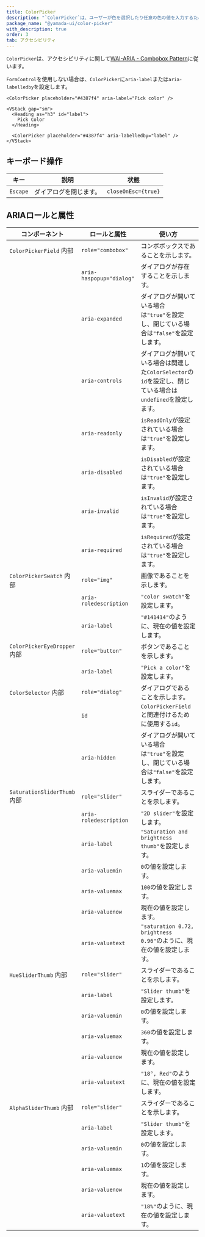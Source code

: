 ```yaml
---
title: ColorPicker
description: "`ColorPicker`は、ユーザーが色を選択したり任意の色の値を入力するために使用されるコンポーネントです。"
package_name: "@yamada-ui/color-picker"
with_description: true
order: 3
tab: アクセシビリティ
---
```


`ColorPicker`は、アクセシビリティに関して[WAI-ARIA - Combobox Pattern](https://www.w3.org/WAI/ARIA/apg/patterns/combobox/)に従います。

`FormControl`を使用しない場合は、`ColorPicker`に`aria-label`または`aria-labelledby`を設定します。

```tsx live=false
<ColorPicker placeholder="#4387f4" aria-label="Pick color" />
```

```tsx live=false
<VStack gap="sm">
  <Heading as="h3" id="label">
    Pick Color
  </Heading>

  <ColorPicker placeholder="#4387f4" aria-labelledby="label" />
</VStack>
```

## キーボード操作

| キー     | 説明                   | 状態                |
| -------- | ---------------------- | ------------------- |
| `Escape` | ダイアログを閉じます。 | `closeOnEsc={true}` |

## ARIAロールと属性

| コンポーネント                          | ロールと属性             | 使い方                                                                                                       |
| --------------------------------------- | ------------------------ | ------------------------------------------------------------------------------------------------------------ |
| `ColorPickerField` <Tag>内部</Tag>      | `role="combobox"`        | コンボボックスであることを示します。                                                                         |
|                                         | `aria-haspopup="dialog"` | ダイアログが存在することを示します。                                                                         |
|                                         | `aria-expanded`          | ダイアログが開いている場合は`"true"`を設定し、閉じている場合は`"false"`を設定します。                        |
|                                         | `aria-controls`          | ダイアログが開いている場合は関連した`ColorSelector`の`id`を設定し、閉じている場合は`undefined`を設定します。 |
|                                         | `aria-readonly`          | `isReadOnly`が設定されている場合は`"true"`を設定します。                                                     |
|                                         | `aria-disabled`          | `isDisabled`が設定されている場合は`"true"`を設定します。                                                     |
|                                         | `aria-invalid`           | `isInvalid`が設定されている場合は`"true"`を設定します。                                                      |
|                                         | `aria-required`          | `isRequired`が設定されている場合は`"true"`を設定します。                                                     |
| `ColorPickerSwatch` <Tag>内部</Tag>     | `role="img"`             | 画像であることを示します。                                                                                   |
|                                         | `aria-roledescription`   | `"color swatch"`を設定します。                                                                               |
|                                         | `aria-label`             | `"#141414"`のように、現在の値を設定します。                                                                  |
| `ColorPickerEyeDropper` <Tag>内部</Tag> | `role="button"`          | ボタンであることを示します。                                                                                 |
|                                         | `aria-label`             | `"Pick a color"`を設定します。                                                                               |
| `ColorSelector` <Tag>内部</Tag>         | `role="dialog"`          | ダイアログであることを示します。                                                                             |
|                                         | `id`                     | `ColorPickerField`と関連付けるために使用する`id`。                                                           |
|                                         | `aria-hidden`            | ダイアログが開いている場合は`"true"`を設定し、閉じている場合は`"false"`を設定します。                        |
| `SaturationSliderThumb` <Tag>内部</Tag> | `role="slider"`          | スライダーであることを示します。                                                                             |
|                                         | `aria-roledescription`   | `"2D slider"`を設定します。                                                                                  |
|                                         | `aria-label`             | `"Saturation and brightness thumb"`を設定します。                                                            |
|                                         | `aria-valuemin`          | `0`の値を設定します。                                                                                        |
|                                         | `aria-valuemax`          | `100`の値を設定します。                                                                                      |
|                                         | `aria-valuenow`          | 現在の値を設定します。                                                                                       |
|                                         | `aria-valuetext`         | `"saturation 0.72, brightness 0.96"`のように、現在の値を設定します。                                         |
| `HueSliderThumb` <Tag>内部</Tag>        | `role="slider"`          | スライダーであることを示します。                                                                             |
|                                         | `aria-label`             | `"Slider thumb"`を設定します。                                                                               |
|                                         | `aria-valuemin`          | `0`の値を設定します。                                                                                        |
|                                         | `aria-valuemax`          | `360`の値を設定します。                                                                                      |
|                                         | `aria-valuenow`          | 現在の値を設定します。                                                                                       |
|                                         | `aria-valuetext`         | `"18°, Red"`のように、現在の値を設定します。                                                                 |
| `AlphaSliderThumb` <Tag>内部</Tag>      | `role="slider"`          | スライダーであることを示します。                                                                             |
|                                         | `aria-label`             | `"Slider thumb"`を設定します。                                                                               |
|                                         | `aria-valuemin`          | `0`の値を設定します。                                                                                        |
|                                         | `aria-valuemax`          | `1`の値を設定します。                                                                                        |
|                                         | `aria-valuenow`          | 現在の値を設定します。                                                                                       |
|                                         | `aria-valuetext`         | `"18%"`のように、現在の値を設定します。                                                                      |
